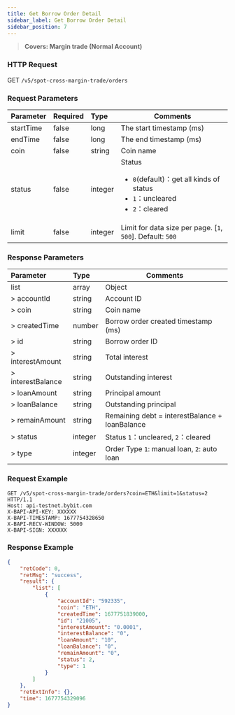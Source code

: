 ```yaml
---
title: Get Borrow Order Detail
sidebar_label: Get Borrow Order Detail
sidebar_position: 7
---
```

> **Covers: Margin trade (Normal Account)**

### HTTP Request
GET `/v5/spot-cross-margin-trade/orders`

### Request Parameters
| Parameter | Required | Type | Comments|
|:----- |:-------|:-----|------ |
|startTime|false|long|The start timestamp (ms)|
|endTime|false|long|The end timestamp (ms)|
|coin|false|string|Coin name|
|status|false|integer |Status <ul><li>`0`(default)：get all kinds of status</li><li>`1`：uncleared</li><li>`2`：cleared</li></ul>|
|limit|false|integer |Limit for data size per page. [`1`, `500`]. Default: `500`|

### Response Parameters
| Parameter | Type | Comments|
|:----- |:-----|----- |
|list|array|Object|
|> accountId|string|Account ID|
|> coin|string|Coin name|
|> createdTime|number |Borrow order created timestamp (ms)|
|> id|string |Borrow order ID|
|> interestAmount|string|Total interest|
|> interestBalance|string|Outstanding interest|
|> loanAmount|string|Principal amount|
|> loanBalance|string|Outstanding principal |
|> remainAmount|string|Remaining debt = interestBalance + loanBalance|
|> status|integer|Status `1`：uncleared, `2`：cleared|
|> type|integer|Order Type `1`: manual loan, `2`: auto loan |

### Request Example

```http
GET /v5/spot-cross-margin-trade/orders?coin=ETH&limit=1&status=2 HTTP/1.1
Host: api-testnet.bybit.com
X-BAPI-API-KEY: XXXXXX
X-BAPI-TIMESTAMP: 1677754328650
X-BAPI-RECV-WINDOW: 5000
X-BAPI-SIGN: XXXXXX
```

### Response Example

```json
{
    "retCode": 0,
    "retMsg": "success",
    "result": {
        "list": [
            {
                "accountId": "592335",
                "coin": "ETH",
                "createdTime": 1677751839000,
                "id": "21005",
                "interestAmount": "0.0001",
                "interestBalance": "0",
                "loanAmount": "10",
                "loanBalance": "0",
                "remainAmount": "0",
                "status": 2,
                "type": 1
            }
        ]
    },
    "retExtInfo": {},
    "time": 1677754329096
}
```
